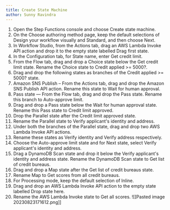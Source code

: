 ```yaml
---
title: Create State Machine
author: Sunny Ravindra
---
```


1.  Open the Step Functions console and choose Create state machine.
2. On the Choose authoring method page, keep the default selections of Design your workflow visually and Standard, and then choose Next.
3. In Workflow Studio, from the Actions tab, drag an AWS Lambda Invoke API action and drop it to the empty state labelled Drag first state.
4. In the Configuration tab, for State name, enter Get credit limit.
5. From the Flow tab, drag and drop a Choice state below the Get credit limit state. Rename the Choice state to Credit applied >= 5000?.
6. Drag and drop the following states as branches of the Credit applied >= 5000? state.
7. Amazon SNS Publish – From the Actions tab, drag and drop the Amazon SNS Publish API action. Rename this state to Wait for human approval.
8. Pass state — From the Flow tab, drag and drop the Pass state. Rename this branch to Auto-approve limit.
9. Drag and drop a Pass state below the Wait for human approval state. Rename this Pass state to Credit limit approved.
10. Drop the Parallel state after the Credit limit approved state.
11. Rename the Parallel state to Verify applicant's identity and address.
12. Under both the branches of the Parallel state, drag and drop two AWS Lambda Invoke API actions.
13. Rename these states as Verify identity and Verify address respectively.
14. Choose the Auto-approve limit state and for Next state, select Verify applicant's identity and address.
15. Drag a DynamoDB Scan state and drop it below the Verify applicant's identity and address state. Rename the DynamoDB Scan state to Get list of credit bureaus.
16. Drag and drop a Map state after the Get list of credit bureaus state.
17. Rename Map to Get scores from all credit bureaus.
18. For Processing mode, keep the default selection of Inline.
19. Drag and drop an AWS Lambda Invoke API action to the empty state labelled Drop state here.
20. Rename the AWS Lambda Invoke state to Get all scores.
![[Pasted image 20230823171612.png]]